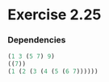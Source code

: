 
# Exercise 2.25

### Dependencies
```scheme
(1 3 (5 7) 9)
((7))
(1 (2 (3 (4 (5 (6 7))))))
```

 <Giscus
  repo={config.repo}
  repoId={config.repoId}
  category={config.category}
  categoryId={config.categoryId}
  mapping={config.mapping}
  reactionsEnabled={config.reactionsEnabled}
  emitMetadata={config.emitMetadata}
  theme={config.theme}
/>
